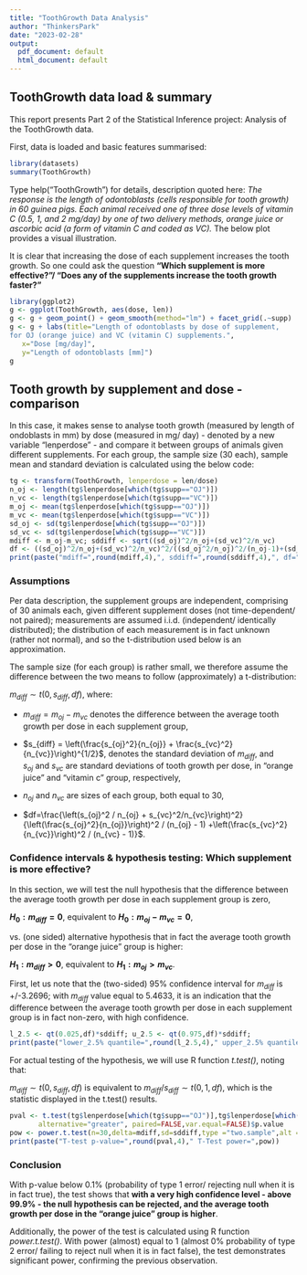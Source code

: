 ```yaml
---
title: "ToothGrowth Data Analysis"
author: "ThinkersPark"
date: "2023-02-28"
output:
  pdf_document: default
  html_document: default
---
```


## ToothGrowth data load & summary

This report presents Part 2 of the Statistical Inference project: Analysis of the ToothGrowth data.

First, data is loaded and basic features summarised:

```r
library(datasets)
summary(ToothGrowth)
```

Type help("ToothGrowth") for details, description quoted here: *The response is the length of odontoblasts (cells responsible for tooth growth) in 60 guinea pigs. Each animal received one of three dose levels of vitamin C (0.5, 1, and 2 mg/day) by one of two delivery methods, orange juice or ascorbic acid (a form of vitamin C and coded as VC).* The below plot provides a visual illustration.

It is clear that increasing the dose of each supplement increases the tooth growth. So one could ask the question **"Which supplement is more effective?"/ "Does any of the supplements increase the tooth growth faster?"**

```r
library(ggplot2)
g <- ggplot(ToothGrowth, aes(dose, len)) 
g <- g + geom_point() + geom_smooth(method="lm") + facet_grid(.~supp) 
g <- g + labs(title="Length of odontoblasts by dose of supplement, 
for OJ (orange juice) and VC (vitamin C) supplements.", 
   x="Dose [mg/day]",
   y="Length of odontoblasts [mm]")
g
```

## Tooth growth by supplement and dose - comparison

In this case, it makes sense to analyse tooth growth (measured by length of ondoblasts in mm) by dose (measured in mg/ day) - denoted by a new variable "lenperdose" - and compare it between groups of animals given different supplements. For each group, the sample size (30 each), sample mean and standard deviation is calculated using the below code:

```r
tg <- transform(ToothGrowth, lenperdose = len/dose)
n_oj <- length(tg$lenperdose[which(tg$supp=="OJ")])
n_vc <- length(tg$lenperdose[which(tg$supp=="VC")])
m_oj <- mean(tg$lenperdose[which(tg$supp=="OJ")])
m_vc <- mean(tg$lenperdose[which(tg$supp=="VC")])
sd_oj <- sd(tg$lenperdose[which(tg$supp=="OJ")]) 
sd_vc <- sd(tg$lenperdose[which(tg$supp=="VC")])
mdiff <- m_oj-m_vc; sddiff <- sqrt((sd_oj)^2/n_oj+(sd_vc)^2/n_vc)
df <- ((sd_oj)^2/n_oj+(sd_vc)^2/n_vc)^2/((sd_oj^2/n_oj)^2/(n_oj-1)+(sd_vc^2/n_vc)^2/(n_vc-1))
print(paste("mdiff=",round(mdiff,4),", sddiff=",round(sddiff,4),", df=",round(df,4)))
```

### Assumptions 

Per data description, the supplement groups are independent, comprising of 30 animals each, given different supplement doses (not time-dependent/ not paired); measurements are assumed i.i.d. (independent/ identically distributed); the distribution of each measurement is in fact unknown (rather not normal), and so the t-distribution used below is an approximation. 

The sample size (for each group) is rather small, we therefore assume the difference between the two means to follow (approximately) a t-distribution:

$m_{diff} \sim t(0,s_{diff},df)$, where:

- $m_{diff} = m_{oj} - m_{vc}$ denotes the difference between the average tooth growth per dose in each supplement group,

- $s_{diff} = \left(\frac{s_{oj}^2}{n_{oj}} + \frac{s_{vc}^2}{n_{vc}}\right)^{1/2}$, denotes the standard deviation of $m_{diff}$, and   
$s_{oj}$ and $s_{vc}$ are standard deviations of tooth growth per dose, in "orange juice" and "vitamin c" group, respectively, 

- $n_{oj}$ and $n_{vc}$ are sizes of each group, both equal to 30,

- $df=\frac{\left(s_{oj}^2 / n_{oj} + s_{vc}^2/n_{vc}\right)^2}{\left(\frac{s_{oj}^2}{n_{oj}}\right)^2 / (n_{oj} - 1) +\left(\frac{s_{vc}^2}{n_{vc}}\right)^2 / (n_{vc} - 1)}$.

### Confidence intervals & hypothesis testing: Which supplement is more effective?

In this section, we will test the null hypothesis that the difference between the average tooth growth per dose in each supplement group is zero,

**$H_0:m_{diff}=0$**, equivalent to **$H_0:m_{oj}-m_{vc}=0$**,

vs. (one sided) alternative hypothesis that in fact the average tooth growth per dose in the "orange juice" group is higher:

**$H_1:m_{diff}>0$**, equivalent to **$H_1:m_{oj}>m_{vc}$**.

First, let us note that the (two-sided) 95% confidence interval for $m_{diff}$ is +/-3.2696; with $m_{diff}$ value equal to 5.4633, it is an indication that the difference between the average tooth growth per dose in each supplement group is in fact non-zero, with high confidence.

```r
l_2.5 <- qt(0.025,df)*sddiff; u_2.5 <- qt(0.975,df)*sddiff; 
print(paste("lower_2.5% quantile=",round(l_2.5,4)," upper_2.5% quantile=",round(u_2.5,4)))
```

For actual testing of the hypothesis, we will use R function *t.test()*, noting that:

$m_{diff} \sim t(0,s_{diff},df)$ is equivalent to $m_{diff}/s_{diff} \sim t(0,1,df)$, which is the statistic displayed in the t.test() results.

```r
pval <- t.test(tg$lenperdose[which(tg$supp=="OJ")],tg$lenperdose[which(tg$supp=="VC")],
       alternative="greater", paired=FALSE,var.equal=FALSE)$p.value
pow <- power.t.test(n=30,delta=mdiff,sd=sddiff,type ="two.sample",alt ="one.sided")$power
print(paste("T-test p-value=",round(pval,4)," T-Test power=",pow))
```

### Conclusion

With p-value below 0.1% (probability of type 1 error/ rejecting null when it is in fact true), the test shows that **with a very high confidence level - above 99.9% - the null hypothesis can be rejected, and the average tooth growth per dose in the "orange juice" group is higher**.

Additionally, the power of the test is calculated using R function *power.t.test()*. With power (almost) equal to 1 (almost 0% probability of type 2 error/ failing to reject null when it is in fact false), the test demonstrates significant power, confirming the previous observation.


